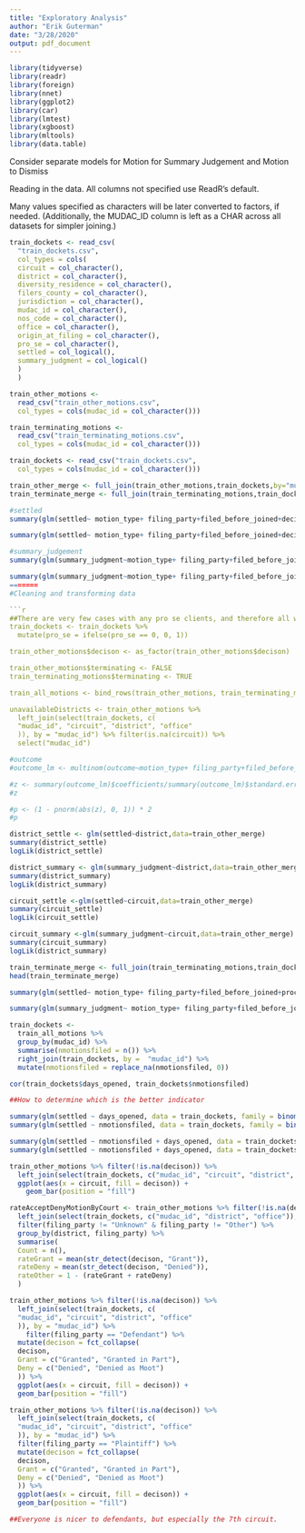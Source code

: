 ```yaml
---
title: "Exploratory Analysis"
author: "Erik Guterman"
date: "3/28/2020"
output: pdf_document
---
```


```r
library(tidyverse)
library(readr)
library(foreign)
library(nnet)
library(ggplot2)
library(car)
library(lmtest)
library(xgboost)
library(mltools)
library(data.table)
```


Consider separate models for Motion for Summary Judgement and Motion to Dismiss

Reading in the data. All columns not specified use ReadR's default. 

Many values specified as characters will be later converted to factors, if needed. (Additionally, the MUDAC_ID column is left as a CHAR across all datasets for simpler joining.)


```r
train_dockets <- read_csv(
  "train_dockets.csv",
  col_types = cols(
  circuit = col_character(),
  district = col_character(),
  diversity_residence = col_character(),
  filers_county = col_character(),
  jurisdiction = col_character(),
  mudac_id = col_character(),
  nos_code = col_character(),
  office = col_character(),
  origin_at_filing = col_character(),
  pro_se = col_character(),
  settled = col_logical(),
  summary_judgment = col_logical()
  )
  )

train_other_motions <-
  read_csv("train_other_motions.csv",
  col_types = cols(mudac_id = col_character()))

train_terminating_motions <-
  read_csv("train_terminating_motions.csv",
  col_types = cols(mudac_id = col_character()))

train_dockets <- read_csv("train_dockets.csv",
  col_types = cols(mudac_id = col_character()))
```

```R
train_other_merge <- full_join(train_other_motions,train_dockets,by="mudac_id")
train_terminate_merge <- full_join(train_terminating_motions,train_dockets,by="mudac_id")
```


```R
#settled
summary(glm(settled~ motion_type+ filing_party+filed_before_joined+decison+decided_before_joined+proceeding_precentile+circuit+district+office+nos_code+statute+requested_damages_amt+jury_demand+jurisdiction+diversity_residence+participants+plaintiffs+defendants+attorneys_listed+judges_assigned+informa_pauperis+class_action+arbitration_at_filing+origin_at_filing+filers_county+issue_joined+pretrial_conf+total_entry_count+before_ij_entry_count+after_ij_entry_count+year_filed+days_opened,family = binomial,data=train_other_merge))

```

```R
summary(glm(settled~ motion_type+ filing_party+filed_before_joined+decison+decided_before_joined+proceeding_precentile+circuit+district+office+nos_code+protected_class+requested_damages_amt+jury_demand+jurisdiction+diversity_residence+participants+plaintiffs+defendants+attorneys_listed+judges_assigned+informa_pauperis+class_action+arbitration_at_filing+origin_at_filing+filers_county+issue_joined+pretrial_conf+total_entry_count+before_ij_entry_count+after_ij_entry_count+year_filed+days_opened,family = binomial,data=train_other_merge))

```


```R
#summary_judgement
summary(glm(summary_judgment~motion_type+ filing_party+filed_before_joined+decison+decided_before_joined+proceeding_precentile+circuit+district+office+nos_code+statute+requested_damages_amt+jury_demand+jurisdiction+diversity_residence+participants+plaintiffs+defendants+attorneys_listed+judges_assigned+informa_pauperis+class_action+arbitration_at_filing+origin_at_filing+filers_county+issue_joined+pretrial_conf+total_entry_count+before_ij_entry_count+after_ij_entry_count+year_filed+days_opened,family = binomial,data=train_other_merge))

```


```R
summary(glm(summary_judgment~motion_type+ filing_party+filed_before_joined+decison+decided_before_joined+proceeding_precentile+circuit+district+office+nos_code+protected_class+requested_damages_amt+jury_demand+jurisdiction+diversity_residence+participants+plaintiffs+defendants+attorneys_listed+judges_assigned+informa_pauperis+class_action+arbitration_at_filing+origin_at_filing+filers_county+issue_joined+pretrial_conf+total_entry_count+before_ij_entry_count+after_ij_entry_count+year_filed+days_opened,family = binomial,data=train_other_merge))
=======
#Cleaning and transforming data

```r
##There are very few cases with any pro se clients, and therefore all will be combined into one in order to improve the availability
train_dockets <- train_dockets %>% 
  mutate(pro_se = ifelse(pro_se == 0, 0, 1))

train_other_motions$decison <- as_factor(train_other_motions$decison)

train_other_motions$terminating <- FALSE
train_terminating_motions$terminating <- TRUE

train_all_motions <- bind_rows(train_other_motions, train_terminating_motions)

unavailableDistricts <- train_other_motions %>% 
  left_join(select(train_dockets, c(
  "mudac_id", "circuit", "district", "office"
  )), by = "mudac_id") %>% filter(is.na(circuit)) %>% 
  select("mudac_id")

```


```R
#outcome
#outcome_lm <- multinom(outcome~motion_type+ filing_party+filed_before_joined+decison+decided_before_joined+proceeding_precentile+circuit+district+office+nos_code+statute+requested_damages_amt+jury_demand+jurisdiction+diversity_residence+participants+plaintiffs+defendants+attorneys_listed+judges_assigned+informa_pauperis+class_action+arbitration_at_filing+origin_at_filing+filers_county+issue_joined+pretrial_conf+total_entry_count+before_ij_entry_count+after_ij_entry_count+year_filed+days_opened,data=train_other_merge)

#z <- summary(outcome_lm)$coefficients/summary(outcome_lm)$standard.errors
#z

#p <- (1 - pnorm(abs(z), 0, 1)) * 2
#p
```

```R
district_settle <- glm(settled~district,data=train_other_merge)
summary(district_settle)
logLik(district_settle)
```

```R
district_summary <- glm(summary_judgment~district,data=train_other_merge)
summary(district_summary)
logLik(district_summary)

```

```R
circuit_settle <-glm(settled~circuit,data=train_other_merge)
summary(circuit_settle)
logLik(circuit_settle)
```

```R
circuit_summary <-glm(summary_judgment~circuit,data=train_other_merge)
summary(circuit_summary)
logLik(district_summary)
```

```R
train_terminate_merge <- full_join(train_terminating_motions,train_dockets,by="mudac_id")
head(train_terminate_merge)
```

```R
summary(glm(settled~ motion_type+ filing_party+filed_before_joined+proceeding_precentile+circuit+district+office+nos_code+statute+requested_damages_amt+jury_demand+jurisdiction+diversity_residence+participants+plaintiffs+defendants+attorneys_listed+judges_assigned+informa_pauperis+class_action+arbitration_at_filing+origin_at_filing+filers_county+issue_joined+pretrial_conf+total_entry_count+before_ij_entry_count+after_ij_entry_count+year_filed+days_opened,family = binomial,data=train_terminate_merge))
```
```R
summary(glm(summary_judgment~ motion_type+ filing_party+filed_before_joined+proceeding_precentile+circuit+district+office+nos_code+statute+requested_damages_amt+jury_demand+jurisdiction+diversity_residence+participants+plaintiffs+defendants+attorneys_listed+judges_assigned+informa_pauperis+class_action+arbitration_at_filing+origin_at_filing+filers_county+issue_joined+pretrial_conf+total_entry_count+before_ij_entry_count+after_ij_entry_count+year_filed+days_opened,family = binomial,data=train_terminate_merge))
```



```r
train_dockets <-
  train_all_motions %>%
  group_by(mudac_id) %>%
  summarise(nmotionsfiled = n()) %>%
  right_join(train_dockets, by =  "mudac_id") %>%
  mutate(nmotionsfiled = replace_na(nmotionsfiled, 0))

cor(train_dockets$days_opened, train_dockets$nmotionsfiled)

##How to determine which is the better indicator

summary(glm(settled ~ days_opened, data = train_dockets, family = binomial()))
summary(glm(settled ~ nmotionsfiled, data = train_dockets, family = binomial()))

summary(glm(settled ~ nmotionsfiled + days_opened, data = train_dockets, family = binomial()))
summary(glm(settled ~ nmotionsfiled + days_opened, data = train_dockets, family = binomial()))
```

```r
train_other_motions %>% filter(!is.na(decison)) %>% 
  left_join(select(train_dockets, c("mudac_id", "circuit", "district", "office")), by = "mudac_id") %>% 
  ggplot(aes(x = circuit, fill = decison)) + 
    geom_bar(position = "fill")

rateAcceptDenyMotionByCourt <- train_other_motions %>% filter(!is.na(decison)) %>%
  left_join(select(train_dockets, c("mudac_id", "district", "office")), by = "mudac_id") %>%
  filter(filing_party != "Unknown" & filing_party != "Other") %>%
  group_by(district, filing_party) %>%
  summarise(
  Count = n(),
  rateGrant = mean(str_detect(decison, "Grant")),
  rateDeny = mean(str_detect(decison, "Denied")),
  rateOther = 1 - (rateGrant + rateDeny)
  )

train_other_motions %>% filter(!is.na(decison)) %>%
  left_join(select(train_dockets, c(
  "mudac_id", "circuit", "district", "office"
  )), by = "mudac_id") %>%
    filter(filing_party == "Defendant") %>% 
  mutate(decison = fct_collapse(
  decison,
  Grant = c("Granted", "Granted in Part"),
  Deny = c("Denied", "Denied as Moot")
  )) %>%
  ggplot(aes(x = circuit, fill = decison)) +
  geom_bar(position = "fill")

train_other_motions %>% filter(!is.na(decison)) %>%
  left_join(select(train_dockets, c(
  "mudac_id", "circuit", "district", "office"
  )), by = "mudac_id") %>%
  filter(filing_party == "Plaintiff") %>% 
  mutate(decison = fct_collapse(
  decison,
  Grant = c("Granted", "Granted in Part"),
  Deny = c("Denied", "Denied as Moot")
  )) %>%
  ggplot(aes(x = circuit, fill = decison)) +
  geom_bar(position = "fill")

##Everyone is nicer to defendants, but especially the 7th circuit. 
```
